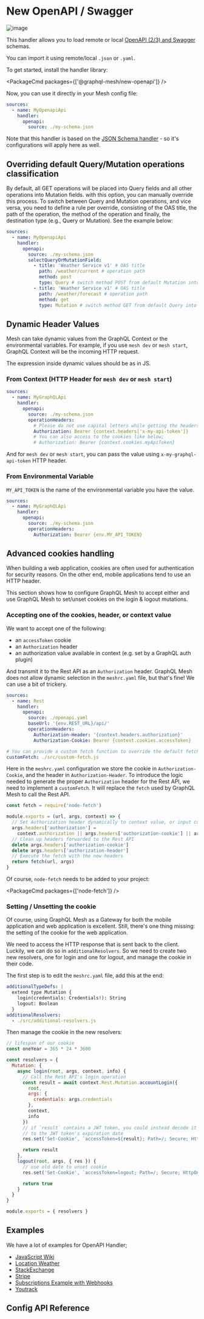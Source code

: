 
# New OpenAPI / Swagger

![image](https://user-images.githubusercontent.com/20847995/79218686-7ba7b900-7e59-11ea-8a5e-676a83b9f86e.png)

This handler allows you to load remote or local [OpenAPI (2/3) and Swagger](https://swagger.io) schemas.

You can import it using remote/local `.json` or `.yaml`.

To get started, install the handler library:

<PackageCmd packages={['@graphql-mesh/new-openapi']} />

Now, you can use it directly in your Mesh config file:

```yaml
sources:
  - name: MyOpenapiApi
    handler:
      openapi:
        source: ./my-schema.json
```

Note that this handler is based on the [JSON Schema handler](/docs/handlers/json-schema) - so it's configurations will apply here as well.

## Overriding default Query/Mutation operations classification

By default, all GET operations will be placed into Query fields and all other operations into Mutation fields. with this option, you can manually override this process.
To switch between Query and Mutation operations, and vice versa, you need to define a rule per override, consisting of the OAS title, the path of the operation, the method of the operation and finally, the destination type (e.g., Query or Mutation).
See the example below:

```yaml
sources:
  - name: MyOpenapiApi
    handler:
      openapi:
        source: ./my-schema.json
        selectQueryOrMutationField:
          - title: 'Weather Service v1' # OAS title
            path: /weather/current # operation path
            method: post
            type: Query # switch method POST from default Mutation into Query
          - title: 'Weather Service v1' # OAS title
            path: /weather/forecast # operation path
            method: get
            type: Mutation # switch method GET from default Query into Mutation
```

## Dynamic Header Values

Mesh can take dynamic values from the GraphQL Context or the environmental variables. For example, if you use `mesh dev` or `mesh start`, GraphQL Context will be the incoming HTTP request.

The expression inside dynamic values should be as in JS.

### From Context (HTTP Header for `mesh dev` or `mesh start`)

```yaml
sources:
  - name: MyGraphQLApi
    handler:
      openapi:
        source: ./my-schema.json
        operationHeaders:
          # Please do not use capital letters while getting the headers
          Authorization: Bearer {context.headers['x-my-api-token']}
          # You can also access to the cookies like below;
          # Authorization: Bearer {context.cookies.myApiToken}
```

And for `mesh dev` or `mesh start`, you can pass the value using `x-my-graphql-api-token` HTTP header.

### From Environmental Variable

`MY_API_TOKEN` is the name of the environmental variable you have the value.

```yaml {7}
sources:
  - name: MyGraphQLApi
    handler:
      openapi:
        source: ./my-schema.json
        operationHeaders:
          Authorization: Bearer {env.MY_API_TOKEN}
```

## Advanced cookies handling

When building a web application, cookies are often used for authentication for security reasons. On the other end, mobile applications tend to use an HTTP header.

This section shows how to configure GraphQL Mesh to accept either and use GraphQL Mesh to set/unset cookies on the login & logout mutations.

### Accepting one of the cookies, header, or context value

We want to accept one of the following:

- an `accessToken` cookie
- an `Authorization` header
- an authorization value available in context (e.g. set by a GraphQL auth plugin)

And transmit it to the Rest API as an `Authorization` header. GraphQL Mesh does not allow dynamic selection in the `meshrc.yaml` file, but that's fine! We can use a bit of trickery.

```yaml
sources:
  - name: Rest
    handler:
      openapi:
        source: ./openapi.yaml
        baseUrl: '{env.REST_URL}/api/'
        operationHeaders:
          Authorization-Header: '{context.headers.authorization}'
          Authorization-Cookie: Bearer {context.cookies.accessToken}

# You can provide a custom fetch function to override the default fetch function
customFetch: ./src/custom-fetch.js
```

Here in the `meshrc.yaml` configuration we store the cookie in `Authorization-Cookie`, and the header in `Authorization-Header`. To introduce the logic needed to generate the proper `Authorization` header for the Rest API, we need to implement a `customFetch`. It will replace the `fetch` used by GraphQL Mesh to call the Rest API.

```js
const fetch = require('node-fetch')

module.exports = (url, args, context) => {
  // Set Authorization header dynamically to context value, or input cookie, or input header
  args.headers['authorization'] =
    context.authorization || args.headers['authorization-cookie'] || args.headers['authorization-header']
  // Clean up headers forwarded to the Rest API
  delete args.headers['authorization-cookie']
  delete args.headers['authorization-header']
  // Execute the fetch with the new headers
  return fetch(url, args)
}
```

Of course, `node-fetch` needs to be added to your project:

<PackageCmd packages={['node-fetch']} />

### Setting / Unsetting the cookie

Of course, using GraphQL Mesh as a Gateway for both the mobile application and web application is excellent. Still, there's one thing missing: the setting of the cookie for the web application.

We need to access the HTTP response that is sent back to the client. Luckily, we can do so in `additionalResolvers`. So we need to create two new resolvers, one for login and one for logout, and manage the cookie in their code.

The first step is to edit the `meshrc.yaml` file, add this at the end:

```yaml filename="meshrc.yaml"
additionalTypeDefs: |
  extend type Mutation {
    login(credentials: Credentials!): String
    logout: Boolean
  }
additionalResolvers:
  - ./src/additional-resolvers.js
```

Then manage the cookie in the new resolvers:

```js
// lifespan of our cookie
const oneYear = 365 * 24 * 3600

const resolvers = {
  Mutation: {
    async login(root, args, context, info) {
      // Call the Rest API's login operation
      const result = await context.Rest.Mutation.accountLogin({
        root,
        args: {
          credentials: args.credentials
        },
        context,
        info
      })
      // if `result` contains a JWT token, you could instead decode it and set `Expires`
      // to the JWT token's expiration date
      res.set('Set-Cookie', `accessToken=${result}; Path=/; Secure; HttpOnly; Max-Age=${oneYear};`)

      return result
    },
    logout(root, args, { res }) {
      // use old date to unset cookie
      res.set('Set-Cookie', `accessToken=logout; Path=/; Secure; HttpOnly; Expires=Thu, 1 Jan 1970 00:00:00 GMT;`)

      return true
    }
  }
}

module.exports = { resolvers }
```

## Examples

We have a lot of examples for OpenAPI Handler;

- [JavaScript Wiki](https://codesandbox.io/s/github/Urigo/graphql-mesh/tree/master/examples/openapi-javascript-wiki)
- [Location Weather](https://codesandbox.io/s/github/Urigo/graphql-mesh/tree/master/examples/openapi-location-weather)
- [StackExchange](https://codesandbox.io/s/github/Urigo/graphql-mesh/tree/master/examples/openapi-stackexchange)
- [Stripe](https://codesandbox.io/s/github/Urigo/graphql-mesh/tree/master/examples/openapi-stripe)
- [Subscriptions Example with Webhooks](https://codesandbox.io/s/github/Urigo/graphql-mesh/tree/master/examples/openapi-subscriptions)
- [Youtrack](https://codesandbox.io/s/github/Urigo/graphql-mesh/tree/master/examples/openapi-youtrack)

## Config API Reference


<API />
